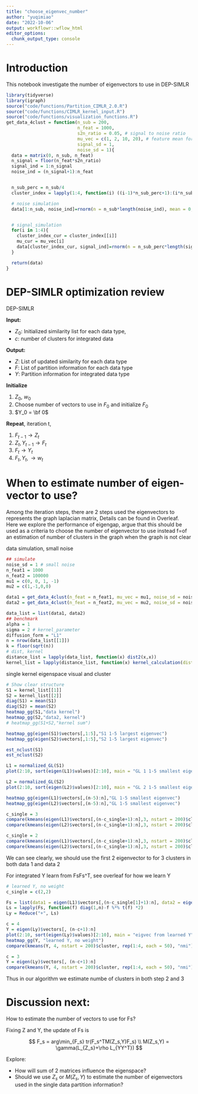 ```yaml
---
title: "choose_eigenvec_number"
author: "yuqimiao"
date: "2022-10-06"
output: workflowr::wflow_html
editor_options:
  chunk_output_type: console
---
```


# Introduction

This notebook investigate the number of eigenvectors to use in DEP-SIMLR

```r
library(tidyverse)
library(igraph)
source("code/functions/Partition_CIMLR_2.0.R")
source("code/functions/CIMLR_kernel_input.R")
source("code/functions/visualization_functions.R")
get_data_4clust = function(n_sub = 200,
                           n_feat = 1000,
                           s2n_ratio = 0.05, # signal to noise ratio
                           mu_vec = c(1, 2, 10, 20), # feature mean for 4 clusters
                           signal_sd = 1,
                           noise_sd = 1){
  data = matrix(0, n_sub, n_feat)
  n_signal = floor(n_feat*s2n_ratio)
  signal_ind = 1:n_signal
  noise_ind = (n_signal+1):n_feat


  n_sub_perc = n_sub/4
  cluster_index = lapply(1:4, function(i) ((i-1)*n_sub_perc+1):(i*n_sub_perc))

  # noise simulation
  data[1:n_sub, noise_ind]=rnorm(n = n_sub*length(noise_ind), mean = 0, sd = noise_sd)


  # signal_simulation
  for(i in 1:4){
    cluster_index_cur = cluster_index[[i]]
    mu_cur = mu_vec[i]
    data[cluster_index_cur, signal_ind]=rnorm(n = n_sub_perc*length(signal_ind), mean = mu_cur, sd = signal_sd)
  }

  return(data)
}
```

# DEP-SIMLR optimization review 

DEP-SIMLR

**Input:** 

* $Z_0$: Initialized similarity list for each data type, 
* $c$: number of clusters for integrated data

**Output: ** 

* $Z$: List of updated similarity for each data type
* $F$: List of partition information for each data type
* $Y$: Partition information for integrated data type

**Initialize**

1. $Z_0$, $w_0$
2. Choose number of vectors to use in $F_0$ and initialize $F_0$
3. $Y_0 = \bf 0$

**Repeat**, iteration t,

1. $F_{t-1} \rightarrow Z_t$
2. $Z_t, Y_{t-1} \rightarrow F_t$
3. $F_t \rightarrow Y_t$
4. $F_t, Y_t, \rightarrow w_t$


# When to estimate number of eigen-vector to use?

Among the iteration steps, there are 2 steps used the eigenvectors to represents the graph laplacian matrix, Details can be found in Overleaf. Here we explore the performance of eigengap, argue that this should be used as a criteria to choose the number of eigenvector to use instead f=of an estimation of number of clusters in the graph when the graph is not clear

data simulation, small noise
```r
## simulate
noise_sd = 1 # small noise
n_feat1 = 1000
n_feat2 = 100000
mu1 = c(0, 0, 1, -1)
mu2 = c(1,-1,0,0)

data1 = get_data_4clust(n_feat = n_feat1, mu_vec = mu1, noise_sd = noise_sd)
data2 = get_data_4clust(n_feat = n_feat2, mu_vec = mu2, noise_sd = noise_sd)

data_list = list(data1, data2)
## benchmark
alpha = 1
sigma = 2 # kernel_parameter
diffusion_form = "L1"
n = nrow(data_list[[1]])
k = floor(sqrt(n))
# dist, kernel
distance_list = lapply(data_list, function(x) dist2(x,x))
kernel_list = lapply(distance_list, function(x) kernel_calculation(distance = x, k = k, sigma = sigma ))

```

single kernel eigenspace visual and cluster
```r
# Show clear structure
S1 = kernel_list[[1]]
S2 = kernel_list[[2]]
diag(S1) = mean(S1)
diag(S2) = mean(S2)
heatmap_gg(S1,"data kernel")
heatmap_gg(S2,"data2, kernel")
# heatmap_gg(S1+S2,"kernel sum")

heatmap_gg(eigen(S1)$vectors[,1:5],"S1 1-5 largest eigenvec")
heatmap_gg(eigen(S2)$vectors[,1:5],"S2 1-5 largest eigenvec")

est_nclust(S1)
est_nclust(S2)

L1 = normalized_GL(S1)
plot(2:10, sort(eigen(L1)$values)[2:10], main = "GL 1 1-5 smallest eigenval")

L2 = normalized_GL(S2)
plot(2:10, sort(eigen(L2)$values)[2:10], main = "GL 2 1-5 smallest eigenval")

heatmap_gg(eigen(L1)$vectors[,(n-5):n],"GL 1-5 smallest eigenvec")
heatmap_gg(eigen(L2)$vectors[,(n-5):n],"GL 1-5 smallest eigenvec")

c_single = 3
compare(kmeans(eigen(L1)$vectors[,(n-c_single+1):n],3, nstart = 200)$cluster, c(rep(1,100), rep(2:3, each = 50)), "nmi")
compare(kmeans(eigen(L2)$vectors[,(n-c_single+1):n],3, nstart = 200)$cluster, c(rep(1:2, each = 50), rep(3,100)), "nmi")

c_single = 2
compare(kmeans(eigen(L1)$vectors[,(n-c_single+1):n],3, nstart = 200)$cluster, c(rep(1,100), rep(2:3, each = 50)), "nmi")
compare(kmeans(eigen(L2)$vectors[,(n-c_single+1):n],3, nstart = 200)$cluster, c(rep(1:2, each = 50), rep(3,100)), "nmi")

```

We can see clearly, we should use the first 2 eigenvector to for 3 clusters in both data 1 and data 2

For integrated Y learn from FsFs^T, see overleaf for how we learn Y
```r
# learned Y, no weight
c_single = c(2,2)

Fs = list(data1 = eigen(L1)$vectors[,(n-c_single[1]+1):n], data2 = eigen(L2)$vectors[,(n-c_single[2]+1):n])
Ls = lapply(Fs, function(f) diag(1,n)-f %*% t(f) *2)
Ly = Reduce("+", Ls)

c = 4
Y = eigen(Ly)$vectors[, (n-c+1):n]
plot(2:10, sort(eigen(Ly)$values)[2:10], main = "eigvec from learned Y")
heatmap_gg(Y, "learned Y, no weight")
compare(kmeans(Y, 4, nstart = 200)$cluster, rep(1:4, each = 50), "nmi")

c = 3
Y = eigen(Ly)$vectors[, (n-c+1):n]
compare(kmeans(Y, 4, nstart = 200)$cluster, rep(1:4, each = 50), "nmi")
```

Thus in our algorithm we estimate numbe of clusters in both step 2 and 3

# Discussion next:
How to estimate the number of vectors to use for Fs?

Fixing Z and Y, the update of Fs is

$$
F_s = arg\min_{F_s} tr(F_s^TM(Z_s,Y)F_s) \\
M(Z_s,Y) = \gamma(L_{Z_s}+\rho L_{YY^T})
$$

Explore: 

* How will sum of 2 matrices influence the eigenspace?
* Should we use $Z_s$ or $M(Z_s, Y)$ to estimate the number of eigenvectors used in the single data partition information?



